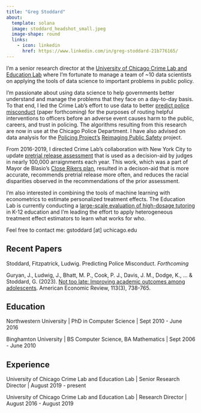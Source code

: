```yaml
---
title: "Greg Stoddard"
about:
  template: solana
  image: stoddard_headshot_small.jpeg
  image-shape: round
  links:
    - icon: linkedin
      href: https://www.linkedin.com/in/greg-stoddard-21b776165/
---
```


I'm a senior research director at the [University of Chicago Crime Lab and Education Lab](https://crimelab.uchicago.edu/) where I'm fortunate to manage a team of ~10 data scientists on applying the tools of data science to important problems in public policy. 

I'm passionate about using data science to help governments better understand and manage the problems that they face on a day-to-day basis. To that end, I led the Crime Lab's effort to use data to better [predict police misconduct](https://crimelab.uchicago.edu/projects/officer-support-system-oss/) (paper forthcoming) for the purposes of routing helpful interventions to officers before an adverse event causes harm to the public, careers, and trust in policing. The algorithms resulting from this research are now in use at the Chicago Police Department. I have also advised on data analysis for the [Policing Project's](https://www.policingproject.org/) [Reimaging Public Safety](https://www.safetyreimagined.org/) project.

From 2016-2019, I directed Crime Lab's collaboration with New York City to update [pretrial release assessment](https://www.nycja.org/release-assessment) that is used as a decision-aid by judges in nearly 100,000 arraignments each year. This work, which was a part of Mayor de Blasio's [Close Rikers plan](https://rikers.cityofnewyork.us/), resulted in a decison-aid that is more accurate, recommends pretrial release more often, and reduces the racial disparities observed in the recommendations of the prior assessment. 

I'm also interested in combining the tools of machine learning with econometrics to estimate personalized treatment effects. The Education Lab is currently conducting a [large-scale evaluation of high-dosage tutoring](https://educationlab.uchicago.edu/projects/personalized-learning-initiative/) in K-12 education and I'm leading the effort to apply heterogeneous treatment effect estimators to learn what works for who. 

Feel free to contact me: gstoddard [at] uchicago.edu

## Recent Papers

Stoddard, Fitzpatrick, Ludwig. Predicting Police Misconduct. *Forthcoming*


Guryan, J., Ludwig, J., Bhatt, M. P., Cook, P. J., Davis, J. M., Dodge, K., ... & Stoddard, G. (2023). [Not too late: Improving academic outcomes among adolescents](https://www.aeaweb.org/articles?id=10.1257/aer.20210434). American Economic Review, 113(3), 738-765.


## Education

Northwestern University |
PhD in Computer Science | Sept 2010 - June 2016

Binghamton University | 
BS Computer Science, BA Mathematics | Sept 2006 - June 2010

## Experience

University of Chicago Crime Lab and Education Lab | Senior Research Director | August 2019 - present

University of Chicago Crime Lab and Education Lab | Research Director | August 2016 - August 2019
